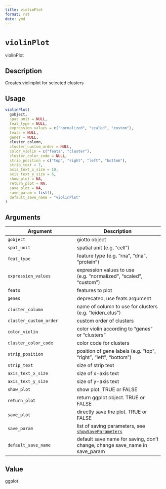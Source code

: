 ```yaml
--- 
title: violinPlot 
format: rst 
date: ymd 
--- 
```

# `violinPlot`

violinPlot


## Description

Creates violinplot for selected clusters


## Usage

```r
violinPlot(
  gobject,
  spat_unit = NULL,
  feat_type = NULL,
  expression_values = c("normalized", "scaled", "custom"),
  feats = NULL,
  genes = NULL,
  cluster_column,
  cluster_custom_order = NULL,
  color_violin = c("feats", "cluster"),
  cluster_color_code = NULL,
  strip_position = c("top", "right", "left", "bottom"),
  strip_text = 7,
  axis_text_x_size = 10,
  axis_text_y_size = 6,
  show_plot = NA,
  return_plot = NA,
  save_plot = NA,
  save_param = list(),
  default_save_name = "violinPlot"
)
```


## Arguments

Argument      |Description
------------- |----------------
`gobject`     |     giotto object
`spat_unit`     |     spatial unit (e.g. "cell")
`feat_type`     |     feature type (e.g. "rna", "dna", "protein")
`expression_values`     |     expression values to use (e.g. "normalized", "scaled", "custom")
`feats`     |     features to plot
`genes`     |     deprecated, use feats argument
`cluster_column`     |     name of column to use for clusters (e.g. "leiden_clus")
`cluster_custom_order`     |     custom order of clusters
`color_violin`     |     color violin according to "genes" or "clusters"
`cluster_color_code`     |     color code for clusters
`strip_position`     |     position of gene labels (e.g. "top", "right", "left", "bottom")
`strip_text`     |     size of strip text
`axis_text_x_size`     |     size of x-axis text
`axis_text_y_size`     |     size of y-axis text
`show_plot`     |     show plot. TRUE or FALSE
`return_plot`     |     return ggplot object. TRUE or FALSE
`save_plot`     |     directly save the plot. TRUE or FALSE
`save_param`     |     list of saving parameters, see [`showSaveParameters`](#showsaveparameters)
`default_save_name`     |     default save name for saving, don't change, change save_name in save_param


## Value

ggplot


